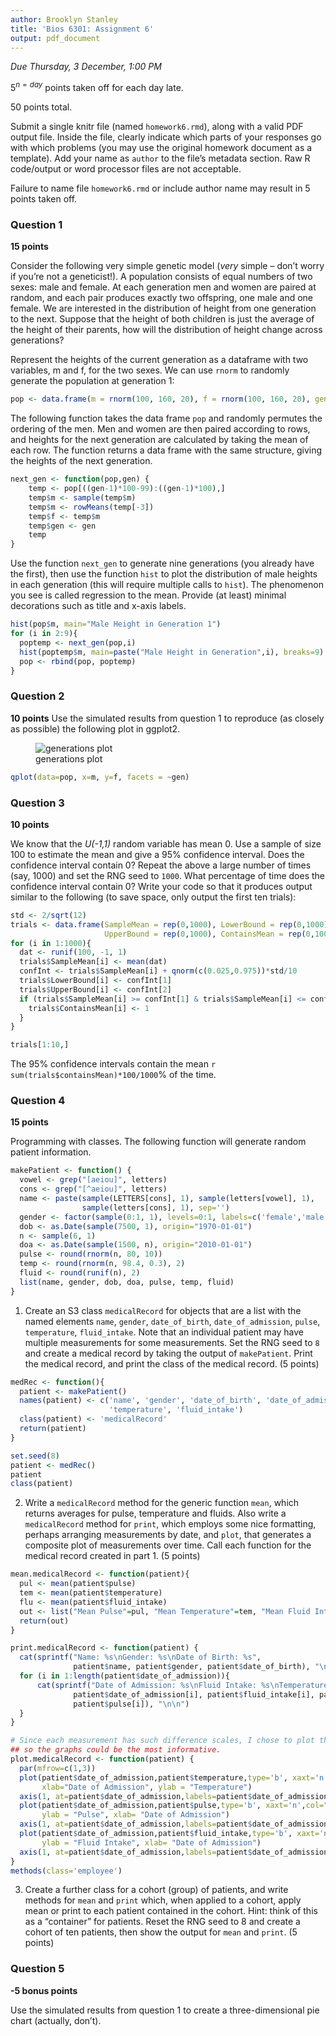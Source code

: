 ```yaml
---
author: Brooklyn Stanley
title: 'Bios 6301: Assignment 6'
output: pdf_document
---
```


*Due Thursday, 3 December, 1:00 PM*

$5^{n=day}$ points taken off for each day late.

50 points total.

Submit a single knitr file (named `homework6.rmd`), along with a valid PDF output file. Inside the file, clearly indicate which parts of your responses go with which problems (you may use the original homework document as a template). Add your name as `author` to the file's metadata section. Raw R code/output or word processor files are not acceptable.

Failure to name file `homework6.rmd` or include author name may result in 5 points taken off.

### Question 1 ###

**15 points**

Consider the following very simple genetic model (*very* simple -- don't worry if you're not a geneticist!). A population consists of equal numbers of two sexes: male and female. At each generation men and women are paired at random, and each pair produces exactly two offspring, one male and one female. We are interested in the distribution of height from one generation to the next. Suppose that the height of both children is just the average of the height of their parents, how will the distribution of height change across generations?

Represent the heights of the current generation as a dataframe with two variables, m and f, for the two sexes. We can use `rnorm` to randomly generate the population at generation 1:

```r
pop <- data.frame(m = rnorm(100, 160, 20), f = rnorm(100, 160, 20), gen=1)
```

The following function takes the data frame `pop` and randomly permutes the ordering of the men. Men and women are then paired according to rows, and heights for the next generation are calculated by taking the mean of each row. The function returns a data frame with the same structure, giving the heights of the next generation.

```r
next_gen <- function(pop,gen) {
    temp <- pop[((gen-1)*100-99):((gen-1)*100),]
    temp$m <- sample(temp$m)
    temp$m <- rowMeans(temp[-3])
    temp$f <- temp$m
    temp$gen <- gen
    temp
}
```

Use the function `next_gen` to generate nine generations (you already have the first), then use the function `hist` to plot the distribution of male heights in each generation (this will require multiple calls to `hist`). The phenomenon you see is called regression to the mean.  Provide (at least) minimal decorations such as title and x-axis labels.

```r
hist(pop$m, main="Male Height in Generation 1")
for (i in 2:9){
  poptemp <- next_gen(pop,i)
  hist(poptemp$m, main=paste("Male Height in Generation",i), breaks=9)
  pop <- rbind(pop, poptemp)
}
```

### Question 2 ###

**10 points**
Use the simulated results from question 1 to reproduce (as closely as possible) the following plot in ggplot2.

![generations plot](http://d.pr/i/Xh0d+)

```r
qplot(data=pop, x=m, y=f, facets = ~gen)
```

### Question 3 ###

**10 points**

We know that the *U(-1,1)* random variable has mean 0. Use a sample of size 100 to estimate the mean and give a 95% confidence interval. Does the confidence interval contain 0? Repeat the above a large number of times (say, 1000) and set the RNG seed to `1000`. What percentage of time does the confidence interval contain 0? Write your code so that it produces output similar to the following (to save space, only output the first ten trials):

```r
std <- 2/sqrt(12)
trials <- data.frame(SampleMean = rep(0,1000), LowerBound = rep(0,1000), 
                     UpperBound = rep(0,1000), ContainsMean = rep(0,1000))
for (i in 1:1000){
  dat <- runif(100, -1, 1)
  trials$SampleMean[i] <- mean(dat)
  confInt <- trials$SampleMean[i] + qnorm(c(0.025,0.975))*std/10
  trials$LowerBound[i] <- confInt[1]
  trials$UpperBound[i] <- confInt[2]
  if (trials$SampleMean[i] >= confInt[1] & trials$SampleMean[i] <= confInt[2]) {
    trials$ContainsMean[i] <- 1
  }
}

trials[1:10,]
```
The 95% confidence intervals contain the mean `r sum(trials$containsMean)*100/1000`% of the time.

### Question 4 ###

**15 points**

Programming with classes.  The following function will generate random patient information.

```r
makePatient <- function() {
  vowel <- grep("[aeiou]", letters)
  cons <- grep("[^aeiou]", letters)
  name <- paste(sample(LETTERS[cons], 1), sample(letters[vowel], 1), 
                sample(letters[cons], 1), sep='')
  gender <- factor(sample(0:1, 1), levels=0:1, labels=c('female','male'))
  dob <- as.Date(sample(7500, 1), origin="1970-01-01")
  n <- sample(6, 1)
  doa <- as.Date(sample(1500, n), origin="2010-01-01")
  pulse <- round(rnorm(n, 80, 10))
  temp <- round(rnorm(n, 98.4, 0.3), 2)
  fluid <- round(runif(n), 2)
  list(name, gender, dob, doa, pulse, temp, fluid)
}
```

1. Create an S3 class `medicalRecord` for objects that are a list with the named elements `name`, `gender`, `date_of_birth`, `date_of_admission`, `pulse`, `temperature`, `fluid_intake`. Note that an individual patient may have multiple measurements for some measurements.  Set the RNG seed to `8` and create a medical record by taking the output of `makePatient`.  Print the medical record, and print the class of the medical record. (5 points)

```r
medRec <- function(){
  patient <- makePatient()
  names(patient) <- c('name', 'gender', 'date_of_birth', 'date_of_admission', 'pulse', 
                      'temperature', 'fluid_intake')
  class(patient) <- 'medicalRecord'
  return(patient)
}

set.seed(8)
patient <- medRec()
patient
class(patient)
```

2. Write a `medicalRecord` method for the generic function `mean`, which returns averages for pulse, temperature and fluids. Also write a `medicalRecord` method for `print`, which employs some nice formatting, perhaps arranging measurements by date, and `plot`, that generates a composite plot of measurements over time.  Call each function for the medical record created in part 1. (5 points)

```r
mean.medicalRecord <- function(patient){
  pul <- mean(patient$pulse)
  tem <- mean(patient$temperature)
  flu <- mean(patient$fluid_intake)
  out <- list("Mean Pulse"=pul, "Mean Temperature"=tem, "Mean Fluid Intake"=flu)
  return(out)
}

print.medicalRecord <- function(patient) {
  cat(sprintf("Name: %s\nGender: %s\nDate of Birth: %s", 
              patient$name, patient$gender, patient$date_of_birth), "\n\n")
  for (i in 1:length(patient$date_of_admission)){
      cat(sprintf("Date of Admission: %s\nFluid Intake: %s\nTemperature: %s\nPulse: %s", 
              patient$date_of_admission[i], patient$fluid_intake[i], patient$temperature[i],
              patient$pulse[i]), "\n\n")
  }
}

# Since each measurement has such difference scales, I chose to plot them on separate plots 
## so the graphs could be the most informative.
plot.medicalRecord <- function(patient) {
  par(mfrow=c(1,3))
  plot(patient$date_of_admission,patient$temperature,type='b', xaxt='n',col='red',
       xlab="Date of Admission", ylab = "Temperature")
  axis(1, at=patient$date_of_admission,labels=patient$date_of_admission)
  plot(patient$date_of_admission,patient$pulse,type='b', xaxt='n',col="green",
       ylab = "Pulse", xlab= "Date of Admission")
  axis(1, at=patient$date_of_admission,labels=patient$date_of_admission)
  plot(patient$date_of_admission,patient$fluid_intake,type='b', xaxt='n',col="blue",
       ylab = "Fluid Intake", xlab= "Date of Admission")
  axis(1, at=patient$date_of_admission,labels=patient$date_of_admission)
}
methods(class='employee')
```

3. Create a further class for a cohort (group) of patients, and write methods for `mean` and `print` which, when applied to a cohort, apply mean or print to each patient contained in the cohort. Hint: think of this as a "container" for patients.  Reset the RNG seed to 8 and create a cohort of ten patients, then show the output for `mean` and `print`. (5 points)


### Question 5 ###

**-5 bonus points**

Use the simulated results from question 1 to create a three-dimensional pie chart (actually, don't).
